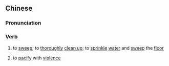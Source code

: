 {{also|扫洒}}
==Chinese==
{{zh-forms|s=扫洒}}

===Pronunciation===
{{zh-pron
|m=sǎosǎ
|c=sou3 saa2
|mn=qz,xm:sàu-sè
|cat=v
}}

===Verb===
{{zh-verb}}

# {{lb|zh|literary|or|Min Nan}} to [[sweep]]; to [[thoroughly]] [[clean up]]; to [[sprinkle]] [[water]] and [[sweep]] the [[floor]]
# {{lb|zh|literary}} to [[pacify]] with [[violence]]